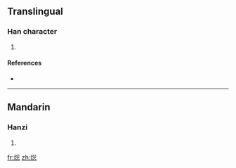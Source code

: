 ==Translingual==

===Han character===
{{Han char|rn=86|rad=火|as=08|sn=12|four=|canj=火金戈心 (FCIP)}}

# {{defn|Han|sort=火08}}

====References====
* {{Han ref|kx=0674.090|dkj=19123|dj=1086.030|hdz=32210.030|uh=7127|ud=28967}}

----

==Mandarin==

===Hanzi===
{{cmn-hanzi|pin=[[cōng]] ([[cong1]]), [[rè]] ([[re4]])|wg=ts'ung<sup>1</sup>, je<sup>4</sup>}}

# {{defn|Mandarin}}

[[fr:焧]]
[[zh:焧]]